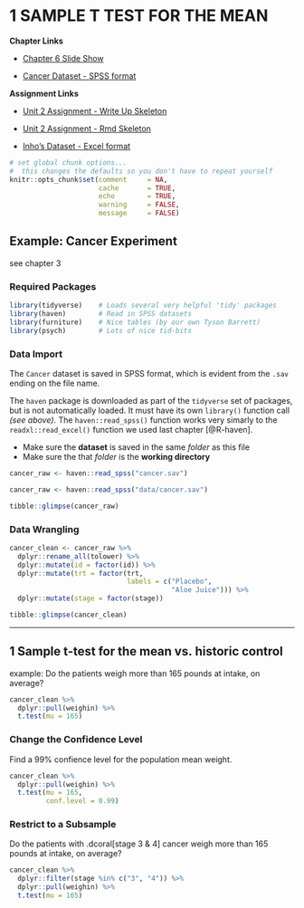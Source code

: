 # 1 SAMPLE T TEST FOR THE MEAN

**Chapter Links**

* [Chapter 6 Slide Show](http://tysonbarrett.com/EDUC-6600/Slides/01_Ch6_CI_tDisp.html#1)

* [Cancer Dataset - SPSS format](https://usu.box.com/s/9c92zof5whb76bphmzxn3vqx5702qgq6)

**Assignment Links**

* [Unit 2 Assignment - Write Up Skeleton](https://usu.box.com/s/mr5ersj8oqu6mj3tyup697ljg2527p8h)

* [Unit 2 Assignment - Rmd Skeleton](https://usu.box.com/s/85s7t82tih6f06v8bpvjo0qt275gafsr)

* [Inho's Dataset - Excel format](https://usu.box.com/s/hyky7eb24l6vvzj2xboedhcx1xolrpw1)


```r
# set global chunk options...  
#  this changes the defaults so you don't have to repeat yourself
knitr::opts_chunk$set(comment     = NA,
                      cache       = TRUE,
                      echo        = TRUE, 
                      warning     = FALSE, 
                      message     = FALSE)
```





## Example: Cancer Experiment {-}

see chapter 3


### Required Packages {-}

```r
library(tidyverse)    # Loads several very helpful 'tidy' packages
library(haven)        # Read in SPSS datasets
library(furniture)    # Nice tables (by our own Tyson Barrett)
library(psych)        # Lots of nice tid-bits
```

### Data Import {-}

The `Cancer` dataset is saved in SPSS format, which is evident from the `.sav` ending on the file name.

The `haven` package is downloaded as part of the `tidyverse` set of packages, but is not automatically loaded.  It must have its own `library()` function call *(see above)*.  The `haven::read_spss()` function works very simarly to the `readxl::read_excel()` function we used last chapter [@R-haven].

* Make sure the **dataset** is saved in the same *folder* as this file
* Make sure the that *folder* is the **working directory**

```r
cancer_raw <- haven::read_spss("cancer.sav")
```


```r
cancer_raw <- haven::read_spss("data/cancer.sav")
```

```r
tibble::glimpse(cancer_raw)
```


### Data Wrangling {-}

```r
cancer_clean <- cancer_raw %>% 
  dplyr::rename_all(tolower) %>% 
  dplyr::mutate(id = factor(id)) %>% 
  dplyr::mutate(trt = factor(trt,
                             labels = c("Placebo", 
                                        "Aloe Juice"))) %>% 
  dplyr::mutate(stage = factor(stage))

tibble::glimpse(cancer_clean)
```


---------------------------------------


## 1 Sample t-test for the mean vs. historic control

example: Do the patients weigh more than 165 pounds at intake, on average?


```r
cancer_clean %>% 
  dplyr::pull(weighin) %>% 
  t.test(mu = 165)
```



### Change the Confidence Level

Find a 99% confience level for the population mean weight.

```r
cancer_clean %>% 
  dplyr::pull(weighin) %>% 
  t.test(mu = 165,
         conf.level = 0.99)
```


### Restrict to a Subsample

Do the patients with .dcoral[stage 3 & 4] cancer weigh more than 165 pounds at intake, on average?

```r
cancer_clean %>% 
  dplyr::filter(stage %in% c("3", "4")) %>% 
  dplyr::pull(weighin) %>% 
  t.test(mu = 165)
```


